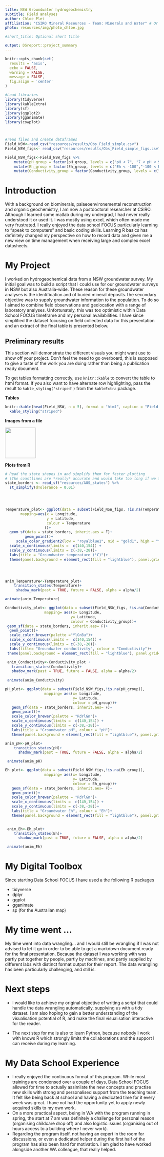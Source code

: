 ```yaml
---
title: NSW Groundwater hydrogeochemistry
subtitle: Field analyses
author: Chloe Plet
affiliation: "CSIRO Mineral Resources - Team: Minerals and Water" # Or group/team
photo: resources/img/photo_chloe.jpg

#short_title: Optional short title

output: DSreport::project_summary
---
```

```r
knitr::opts_chunk$set(
  results = 'asis',
  echo = FALSE,
  warning = FALSE,
  message = FALSE,
  fig.align = 'center'
)

#Load libraries
library(tidyverse)
library(kableExtra)
library(sf)
library(ggplot2)
library(gganimate)
library(cowplot)



#read files and create dataframes
Field_NSW<-read_csv("resources/results/Obs_Field_simple.csv")
Field_NSW_figs<- read_csv("resources/results/Obs_Field_simple_figs.csv")

Field_NSW_figs<-Field_NSW_figs %>%
    mutate(pH_group = factor(pH_group, levels = c("pH < 7", "7 < pH < 9", "pH > 9"))) %>% 
    mutate(Eh_group = factor(Eh_group, levels = c("Eh < -100","-100 < Eh < 0", "0 < Eh < 100", "100 < Eh < 200", "Eh > 200"))) %>% 
    mutate(Conductivity_group = factor(Conductivity_group, levels = c("0 - 2500", "2501 - 5000", "5001 - 7500", "7501 - 10000", " 10000 - 20000", "> 20000"  )))

```

# Introduction

With a background on biominerals, palaeoenvironemental reconstruction and organic geochemistry, I am now a postdoctoral researcher at CSIRO. Although I learned some matlab during my undergrad, I had never really understood it or used it. I was mostly using excel, which often made me very frustrated. I really enjoyed the data school FOCUS particularly learning to "speak to computers" and basic coding skills. Learning R basics has definitely changed my perspective on how to record data and given me a new view on time management when receiving large and complex excel datasheets. 


# My Project

I worked on hydrogeochemical data from a NSW groundwater survey. My initial goal was to build a script that I could use for our groundwater surveys in NSW but also Australia-wide. These reason for these groundwater analyses is the identification and of buried mineral deposits.The secondary objective was to supply groundwater information to the population. 
To do so I aimed to combine field observations and geolocation with a range of laboratory analyses. Unfortunately, this was too optimistic within Data School FOCUS timeframe and my personal availabilities. I have since simplified the dataset focusing on field collected data for this presentation and an extract of the final table is presented below.



## Preliminary results

This section will demonstrate the different visuals you might want use to show off your 
project. Don't feel the need to go overboard, this is supposed to give a taste of the work you are
doing rather than being a publication ready document.

To get tables formatting correctly, use `knitr::kable` to convert the table to html format. If
you also want to have alternate row highlighting, pass the result to `kable_styling('striped')` 
from the `kableExtra` package.

**Tables**
```r
knitr::kable(head(Field_NSW, n = 5), format = "html", caption = "Field data") %>% 
  kable_styling("striped")
```

**Images from a file**

![](resources/img/tidyverse.png){width=100px}

**Plots from R**
```r
  
# Read the state shapes in and simplify them for faster plotting
# (The coastlines are *really* accurate and would take too long if we tried to plot them as is)
state_borders <- read_sf("resources/AUS_states") %>%
  st_simplify(dTolerance = 0.01)


    

Temperature_plot<- ggplot(data = subset(Field_NSW_figs, !is.na(Temperature)),
       mapping=aes(x = Longitude, 
                   y = Latitude,
                   colour = Temperature
                  ))+
  geom_sf(data = state_borders, inherit.aes = F)+
         geom_point()+
     scale_color_gradient2(low = "royalblue1", mid = "gold1", high = "firebrick1",midpoint = 18, space = "Lab", guide = "colourbar", aesthetics = "colour")+
  scale_x_continuous(limits =  c(140,154)) + 
  scale_y_continuous(limits = c(-38,-28))+
  labs(title = "Groundwater temperature (°C)")+
  theme(panel.background = element_rect(fill = "lightblue"), panel.grid= element_blank(), legend.position = c(0.90, 0.25))




anim_Temperature<-Temperature_plot+
    transition_states(Temperature)+
     shadow_mark(past = TRUE, future = FALSE, alpha = alpha/2)

animate(anim_Temperature)
```

```r

Conductivity_plot<- ggplot(data = subset(Field_NSW_figs, !is.na(Conductivity_group)),
                  mapping= aes(x= Longitude, 
                              y= Latitude, 
                              colour = Conductivity_group))+
 geom_sf(data = state_borders, inherit.aes= F)+
  geom_point()+
  scale_color_brewer(palette ="YlGnBu")+ 
  scale_x_continuous(limits =  c(140,154)) + 
  scale_y_continuous(limits = c(-38,-28))+
  labs(title= "Groundwater conductivity", colour = "Conductivity")+
 theme(panel.background = element_rect(fill = "lightblue"), panel.grid= element_blank(), legend.position = c(0.88, 0.25))

 anim_Conductivity<-Conductivity_plot +
   transition_states(Conductivity)+
   shadow_mark(past = TRUE, future = FALSE, alpha = alpha/2)
 
 animate(anim_Conductivity)
```

```r
pH_plot<- ggplot(data = subset(Field_NSW_figs,!is.na(pH_group)),
                  mapping= aes(x= Longitude, 
                               y= Latitude, 
                               colour = pH_group))+
   geom_sf(data = state_borders, inherit.aes= F)+
   geom_point()+
   scale_color_brewer(palette = "RdYlGn")+
   scale_x_continuous(limits =  c(140,154)) + 
   scale_y_continuous(limits = c(-38,-28))+
   labs(title = "Groundwater pH", colour = "pH")+
   theme(panel.background = element_rect(fill = "lightblue"), panel.grid= element_blank(),legend.position = c(0.92, 0.15))

anim_pH<-pH_plot+
    transition_states(pH)+
      shadow_mark(past = TRUE, future = FALSE, alpha = alpha/2)

 animate(anim_pH)

```

```r
 
Eh_plot<- ggplot(data = subset(Field_NSW_figs,!is.na(Eh_group)),
                  mapping= aes(x= Longitude, 
                               y= Latitude, 
                               colour = Eh_group))+
   geom_sf(data = state_borders, inherit.aes= F)+
   geom_point()+
   scale_color_brewer(palette = "RdYlGn")+
   scale_x_continuous(limits =  c(140,154)) + 
   scale_y_continuous(limits = c(-38,-28))+
   labs(title = "Groundwater Eh", colour = "Eh")+
   theme(panel.background = element_rect(fill = "lightblue"), panel.grid= element_blank(), legend.position = c(0.90, 0.25))

 
 anim_Eh<-Eh_plot+
    transition_states(Eh)+
      shadow_mark(past = TRUE, future = FALSE, alpha = alpha/2)

 animate(anim_Eh)
```


# My Digital Toolbox

Since starting Data School FOCUS I have used a the following R packages

* tidyverse
* dplyr
* ggplot
* gganimate
* sp (for the Australian map)


# My time went ...

My time went into data wrangling... and I would still be wrangling if I was not advised to let it go in order to be able to get a markdown document ready for the final presentation. Because the dataset I was working with was partly put together by people, partly by machines, and partly supplied by different labs with distinct format output for their report. The data wrangling has been particularly challenging, and still is. 

# Next steps

* I would like to achieve my original objective of writing a script that could handle the data wrangling automatically, supplying us with a tidy dataset. I am also hoping to gain a better understanding of the visualisation potential of R, and make the final visualisation interactive for the reader. 

* The next step for me is also to learn Python, because nobody I work with knows R which strongly limits the collaborations and the support I can receive during my learning.


# My Data School Experience

* I really enjoyed the continuous format of this program. While most trainings are condensed over a couple of days, Data School FOCUS allowed for time to actually assimilate the new concepts and practise new skills with strong and personalised support from the teaching team. It  felt like being back at school and having a dedicated time for it every week was great. I have not had the opportunity yet to apply newly acquired skills to my own work. 
* On a more practical aspect, being in WA with the program running in spring, the start at 7 am was definitely a challenge for personal reason (organising childcare drop off) and also logistic issues (organising out of hours access to a building where I never work). 
* Regarding the program itself, not having an expert in the room for discussions, or even a dedicated helper during the first half of the program has also been hard for motivation. I am glad to have worked alongside another WA colleague, that really helped. 


